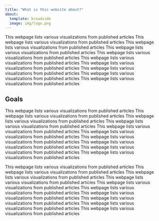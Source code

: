 ```yaml
---
title: "What is this website about?"
about:
  template: broadside
  image: img/logo.png
---
```


This webpage lists various visualizations from published articles
This webpage lists various visualizations from published articles
This webpage lists various visualizations from published articles
This webpage lists various visualizations from published articles
This webpage lists various visualizations from published articles
This webpage lists various visualizations from published articles
This webpage lists various visualizations from published articles
This webpage lists various visualizations from published articles
This webpage lists various visualizations from published articles
This webpage lists various visualizations from published articles


:::{#me}

## Goals

This webpage lists various visualizations from published articles
This webpage lists various visualizations from published articles
This webpage lists various visualizations from published articles
This webpage lists various visualizations from published articles
This webpage lists various visualizations from published articles
This webpage lists various visualizations from published articles
This webpage lists various visualizations from published articles
This webpage lists various visualizations from published articles
This webpage lists various visualizations from published articles
This webpage lists various visualizations from published articles


:::

This webpage lists various visualizations from published articles
This webpage lists various visualizations from published articles
This webpage lists various visualizations from published articles
This webpage lists various visualizations from published articles
This webpage lists various visualizations from published articles
This webpage lists various visualizations from published articles
This webpage lists various visualizations from published articles
This webpage lists various visualizations from published articles
This webpage lists various visualizations from published articles
This webpage lists various visualizations from published articles
